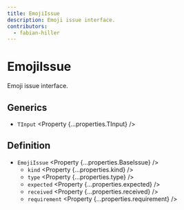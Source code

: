 ```yaml
---
title: EmojiIssue
description: Emoji issue interface.
contributors:
  - fabian-hiller
---
```



# EmojiIssue

Emoji issue interface.

## Generics

- `TInput` <Property {...properties.TInput} />

## Definition

- `EmojiIssue` <Property {...properties.BaseIssue} />
  - `kind` <Property {...properties.kind} />
  - `type` <Property {...properties.type} />
  - `expected` <Property {...properties.expected} />
  - `received` <Property {...properties.received} />
  - `requirement` <Property {...properties.requirement} />
